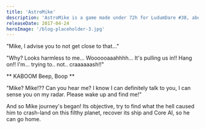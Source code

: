```yaml
---
title: 'AstroMike'
description: 'AstroMike is a game made under 72h for LudumDare #38, about a space explorer whoose mission has gone wrong.'
releaseDate: 2017-04-24
heroImage: '/blog-placeholder-3.jpg'
---
```


"Mike, I advise you to not get close to that…"

"Why? Looks harmless to me… Woooooaaahhhh… It's pulling us in!! Hang on!! I'm… trying to.. not.. craaaaaash!!"

** KABOOM Beep, Boop **

"Mike? Mike!?? Can you hear me? I know I can definitely talk to you, I can sense you on my radar. Please wake up and find me!"

And so Mike journey's began! Its objective, try to find what the hell caused him to crash-land on this filthy planet, recover its ship and Core AI, so he can go home.

